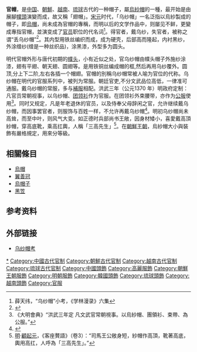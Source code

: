 {{expand|time=2010-04-16T10:24:56+00:00}}
'''官帽'''，是[[中国|中国]]、[[朝鮮半島|朝鮮]]、[[越南|越南]]、[[琉球|琉球]]古代的一种帽子，屬[[烏紗帽|烏紗帽]]的一種，最开始是由展腳[[幞頭|幞頭]]演變而成，故又稱「翅帽」。[[宋朝|宋]][[元朝|元]]时代，「乌纱帽」一名泛指以烏紗製成的帽子，即[[烏帽|烏帽]]，尚未成為官帽的專稱，而明以后的文学作品中，则屡见不鲜，更變成專指官帽，並演变成了[[官员|官员]]职位的代名词<ref>薛天纬，“乌纱帽”小考，《学林漫录》六集</ref>。得官者，戴乌纱，失官者，被称之谓“丢乌纱帽”<ref>{{Cite web |url=http://zzrb.zynews.com/html/2007-04/19/content_127188.htm |title=郑州日报:乌纱帽的变迁 |access-date=2013-11-04 |archive-date=2008-05-06 |archive-url=https://web.archive.org/web/20080506014827/http://zzrb.zynews.com/html/2007-04/19/content_127188.htm |dead-url=yes }}</ref>。其内型用铁丝编织而成，成为硬壳，后部高而隆起，内衬黑纱，外涂缯纱(缯是一种丝织品)，涂黑漆，外型多为圆头。

明代官帽外形与唐代初期的[[幞头|幞头]]，小有近似之处，官乌纱帽由幞头帽子外施纱涂漆，翅有平翅、朝天翅、圆翅等。是用铁铜丝编成帽的框,然后再用乌纱覆外。圆顶,分上下二阶,左右各插一个帽翅。官帽的別稱乌纱帽常被人喻为官位的代称。乌纱帽在明代的官服系列中，被列为常服。朝廷官吏,不分文武品位高低，一律准可通服。戴乌纱帽的常服，多与[[補服|補服]]相配。洪武三年（公元1370 年）明政府定制：凡官员常朝视事，以乌纱帽、[[团领衫|团领衫]]作为官服。在团领衫外束腰带，亦作为[[公服|公服]]使用<ref>《大明會典》“洪武三年定 凡文武官常朝視事。以烏紗帽、團領衫、束帶、為公服。”</ref>。同时又规定，凡是年老退休的官员，以及侍奉父母辞闲之官，允许继续戴乌纱帽，而因事罢官者，则服饰与百姓一样，不允许再戴乌纱帽<ref>{{Cite web |url=http://www.cntheory.com/news/Llls/2008/519/0851910174867JH4B8H2685H7JE9DBD.html |title=中国社会科学院历史所王春瑜:乌纱帽考,中国党政干部论坛2002年第10期 |access-date=2013-11-04 |archive-date=2013-06-06 |archive-url=https://web.archive.org/web/20130606055705/http://www.cntheory.com/news/Llls/2008/519/0851910174867JH4B8H2685H7JE9DBD.html |dead-url=yes }}</ref>。明初乌纱帽尚未高耸，而至中叶，则风气大变。如正德时兵部尚书王敞，因身材矮小，喜愛戴高頂紗帽，穿高底靴，乘高扛輿，人稱「三高先生」<ref>[[明|明]]·[[顧起元|顧起元]]，《客座贅語》（卷3）：“司馬王公敞身短，紗帽作高頂，靴著高底，輿用高扛，人呼為「三高先生」。”</ref>。在[[朝鮮王朝|朝鮮王朝]]，烏紗帽大小與裝飾有嚴格規定，用來分等級。
{{gallery|height=200
|File:Wang Anshi.jpg|[[王安石|王安石]]官帽
|File:Sima Guang 1.jpg|[[司马光|司马光]]官帽
|File:Shen Kua sketch.jpg|[[沈括|沈括]]官帽（展脚幞头）
|File:張居正-清晰版.jpeg|[[張居正|張居正]]官帽
|File:Hwanghui.jpg|[[黄喜|黄喜]]官帽
|File:Heungseon Daewongun Portrait.jpg|[[兴宣大院君|兴宣大院君]]官帽
}}

==相關條目==
*[[烏帽|烏帽]]
*[[翼善冠|翼善冠]]
*[[烏帽子|烏帽子]]
*[[黑笠|黑笠]]
== 参考资料 ==
{{Reflist|2}}
==外部链接==
*[https://web.archive.org/web/20100325063356/http://www.xfudw.com/llxx/ShowArticle.asp?ArticleID=316 乌纱帽考]
[[Category:帽子|*]]
[[Category:中國古代官制|Category:中國古代官制]]
[[Category:朝鮮古代官制|Category:朝鮮古代官制]]
[[Category:越南古代官制|Category:越南古代官制]]
[[Category:琉球古代官制|Category:琉球古代官制]]
[[Category:中國頭飾|Category:中國頭飾]]
[[Category:高麗服飾|Category:高麗服飾]]
[[Category:朝鮮王朝服飾|Category:朝鮮王朝服飾]]
[[Category:明朝服飾|Category:明朝服飾]]
[[Category:韓國頭飾|Category:韓國頭飾]]
[[Category:琉球頭飾|Category:琉球頭飾]]
[[Category:越南頭飾|Category:越南頭飾]]
[[Category:官服|Category:官服]]